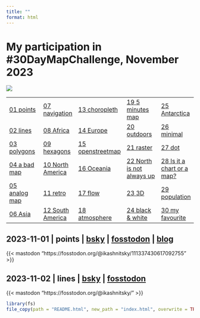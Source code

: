 ```yaml
---
title: ""
format: html
---
```


# My participation in #30DayMapChallenge, November 2023

![](fig/30dmc-2023.png)

|                            |                         |                            |                             |                           |
|----------------------------|-------------------------|----------------------------|-----------------------------|---------------------------|
| [01 points](#day-1) | [07 navigation](#day-7)   | [13 choropleth](#day-13)  | [19 5 minutes map](#day-19) | [25 Antarctica](#day-25) |
| [02 lines](#day-2)     | [08 Africa](#day-8)    | [14 Europe](#day-14)        | [20 outdoors](#day-20)       | [26 minimal](#day-26)      |
| [03 polygons](#day-3)    | [09 hexagons](#day-9) | [15 openstreetmap](#day-15) | [21 raster](#day-21)     | [27 dot](#day-27) |
| [04 a bad map](#day-4)       | [10 North America](#day-10)  | [16 Oceania](#day-16)        | [22 North is not always up](#day-22)     | [28 Is it a chart or a map?](#day-28)      |
| [05 analog map](#day-5)         | [11 retro](#day-11)  | [17 flow](#day-17)  | [23 3D](#day-23)         | [29 population](#day-29)  |
| [06 Asia](#day-6)  | [12 South America](#day-12)    | [18 atmosphere](#day-18)  | [24 black & white](#day-24)    | [30 my favourite](#day-30)          |



## 2023-11-01 | points | [bsky](https://bsky.app/profile/ikashnitsky.phd/post/3kd5pr6o6xj2t) | [fosstodon](https://fosstodon.org/@ikashnitsky/111337430617092755) | [blog](https://ikashnitsky.phd/2023/geocoding/)

{{< mastodon "https://fosstodon.org/@ikashnitsky/111337430617092755" >}}



## 2023-11-02 | lines | [bsky](https://bsky.app/profile/ikashnitsky.phd/post/) | [fosstodon](https://fosstodon.org/@ikashnitsky/) 
{{< mastodon "https://fosstodon.org/@ikashnitsky/" >}}


```r
library(fs)
file_copy(path = "README.html", new_path = "index.html", overwrite = TRUE)
```


